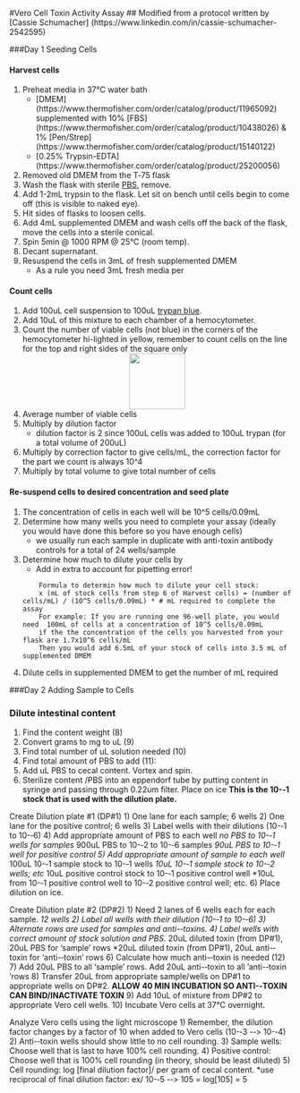 #Vero Cell Toxin Activity Assay 
## Modified from a protocol written by [Cassie Schumacher] (https://www.linkedin.com/in/cassie-schumacher-2542595)

###Day 1 Seeding Cells

#### Harvest cells
1. Preheat media in 37°C water bath
	* [DMEM] (https://www.thermofisher.com/order/catalog/product/11965092) supplemented with 10% [FBS] (https://www.thermofisher.com/order/catalog/product/10438026) & 1% [Pen/Strep] (https://www.thermofisher.com/order/catalog/product/15140122)
	* [0.25% Trypsin-EDTA] (https://www.thermofisher.com/order/catalog/product/25200056)
2. Removed old DMEM from  the T‐75 flask 
3. Wash the flask with sterile [PBS](https://www.thermofisher.com/order/catalog/product/10010023), remove.
3. Add 1-2mL trypsin to the flask. Let sit on bench until cells begin to come off (this is visible to naked eye).
4. Hit sides of flasks to loosen cells. 
5. Add 4mL supplemented DMEM and wash cells off the back of the flask, move the cells into a sterile conical.
5. Spin 5min @ 1000 RPM @ 25°C (room temp).
5. Decant supernatant.
6. Resuspend the cells in 3mL of fresh supplemented DMEM
	+ As a rule you need 3mL fresh media per 

#### Count cells
1.	Add 100uL cell suspension to 100uL [trypan blue](https://www.thermofisher.com/order/catalog/product/15250061).
2.	Add 10uL of this mixture to each chamber of a hemocytometer.
3. Count the number of viable cells (not blue) in the corners of the hemocytometer hi-lighted in yellow, remember to count cells on the line for the top and right sides of the square only 
<div style="text-align:center"><img src ="https://raw.githubusercontent.com/jlleslie/Intraspecific_Competition/master/images/hemocytometer%20.jpg?token=AJ8FtmENFoUvGmGF60p-ObMPR70sglj9ks5XoJiRwA%3D%3D" width="100" height="100" /></div> 
4.	Average number of viable cells
5.	Multiply by dilution factor 
	+ dilution factor is 2 since 100uL cells was added to 100uL trypan (for a total volume of 200uL)
6.	Multiply by correction factor to give cells/mL, the correction factor for the part we count is always 10^4
7.	Multiply by total volume to give total number of cells

#### Re-suspend cells to desired concentration and seed plate 
1. The concentration of cells in each well will be 10^5 cells/0.09mL 
2. Determine how many wells you need  to complete your assay (ideally you would have done this before so you have enough cells)
	+ we usually run each sample in duplicate with anti-toxin antibody controls for a total of 24 wells/sample
3.	Determine how much to dilute your cells by 
 	+ Add in extra to account for pipetting error! 
 
	```
		Formula to determin how much to dilute your cell stock:     
		x (mL of stock cells from step 6 of Harvest cells) = (number of cells/mL) / (10^5 cells/0.09mL) * # mL required to complete the assay 
		For example: If you are running one 96-well plate, you would need  100mL of cells at a concentration of 10^5 cells/0.09mL 
		if the the concentration of the cells you harvested from your flask are 1.7x10^6 cells/mL 
		Then you would add 6.5mL of your stock of cells into 3.5 mL of supplemented DMEM 
 	```
 	
3.	Dilute cells in supplemented DMEM to get the number of mL required 


###Day 2 Adding Sample to Cells 

### Dilute intestinal content 
1)	Find the content weight (8)
2)	Convert grams to mg to uL (9)
3)	Find total number of uL solution needed (10)
4)	Find total amount of PBS to add (11):
5)	Add uL PBS to cecal content. Vortex and spin.
6)	Sterilize content /PBS into an eppendorf tube by putting content in syringe and passing through 0.22um filter. Place on ice
**This is the 10-­‐1 stock that is used with the dilution plate.**

Create Dilution plate #1 (DP#1)
1)	One lane for each sample; 6 wells
2)	One lane for the positive control; 6 wells
3)	Label wells with their dilutions (10-­‐1  to 10-­‐6)
4)	Add appropriate amount of PBS to each well
*no PBS to 10-­‐1  wells for samples
*900uL PBS to 10-­‐2  to 10-­‐6  samples
*90uL PBS to 10-­‐1  well for positive control
5)	Add appropriate amount of sample to each well
*100uL 10-­‐1  sample  stock to 10-­‐1  wells
*10uL 10-­‐1  sample  stock to  10-­‐2  wells; etc
*10uL positive control stock to 10-­‐1  positive control well
*10uL from 10-­‐1  positive control well to 10-­‐2  positive control well; etc.
6)	Place dilution on ice.

Create Dilution plate #2 (DP#2)
1)	Need 2 lanes of 6 wells each for each sample.
*12 wells
2)	Label all wells with their dilution (10-­‐1  to 10-­‐6)
3)	Alternate rows are used for samples and anti-­‐toxins.
4)	Label wells with correct amount of stock solution and PBS.
*20uL diluted toxin (from DP#1), 20uL PBS for 'sample' rows
*20uL diluted toxin (from DP#1), 20uL anti-­‐toxin for 'anti-­‐toxin' rows
6)	Calculate how much anti-­‐toxin is needed (12)
7)	Add 20uL PBS to all 'sample' rows.
Add 20uL anti-­‐toxin to all 'anti-­‐toxin 'rows
8)	Transfer 20uL from appropriate sample/wells on DP#1 to appropriate wells  on DP#2.
**ALLOW 40 MIN INCUBATION SO ANTI-­‐TOXIN CAN BIND/INACTIVATE TOXIN**
9)	Add 10uL of mixture from DP#2 to appropriate Vero cell wells.
10)	Incubate Vero cells at 37°C overnight.

Analyze Vero cells using the light microscope
1)	Remember, the dilution factor changes by a factor of 10 when added to Vero cells (10-­‐3  -­‐> 10-­‐4)
2)	Anti-­‐toxin wells should show little to no cell rounding.
3)	Sample wells: Choose well that is last to have 100% cell rounding.
4)	Positive control: Choose well that is 100% cell rounding (in theory, should be least diluted)
5)	Cell rounding: log [final dilution factor]/ per gram of cecal content.
*use reciprocal of final dilution factor: ex/ 10-­‐5   -­‐>  105  = log[105] = 5
